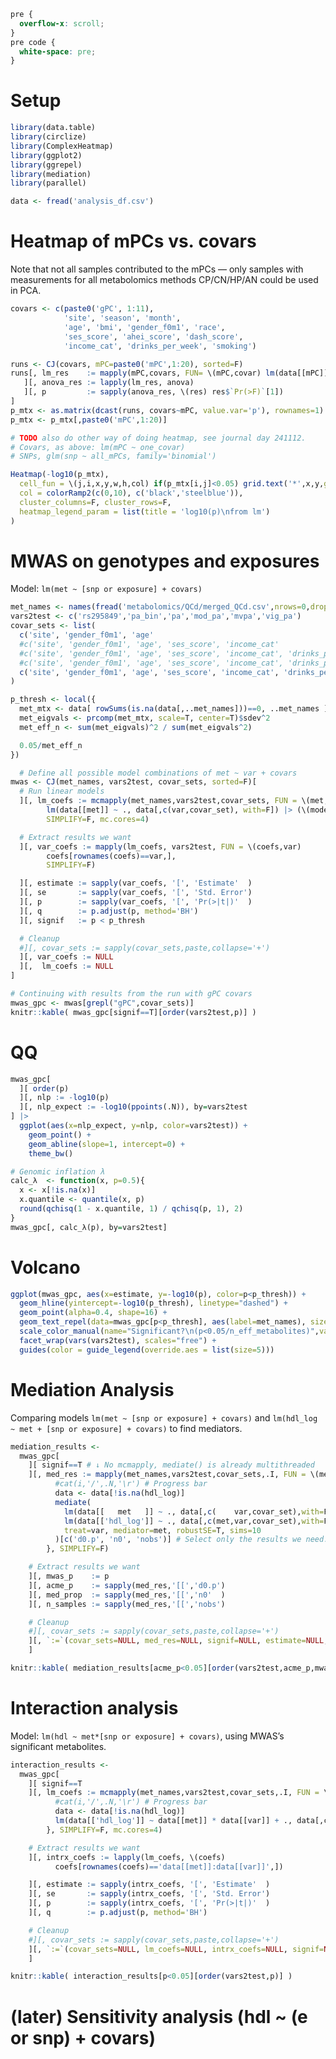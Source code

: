 ```css
pre {
  overflow-x: scroll;
}
pre code {
  white-space: pre;
}
```

# Setup
```r
library(data.table)
library(circlize)
library(ComplexHeatmap)
library(ggplot2)
library(ggrepel)
library(mediation)
library(parallel)

data <- fread('analysis_df.csv')
```


# Heatmap of mPCs vs. covars
Note that not all samples contributed to the mPCs — only samples with measurements for all metabolomics methods CP/CN/HP/AN could be used in PCA.
```r
covars <- c(paste0('gPC', 1:11),
            'site', 'season', 'month',
            'age', 'bmi', 'gender_f0m1', 'race',
            'ses_score', 'ahei_score', 'dash_score',
            'income_cat', 'drinks_per_week', 'smoking')

runs <- CJ(covars, mPC=paste0('mPC',1:20), sorted=F)
runs[, lm_res    := mapply(mPC,covars, FUN= \(mPC,covar) lm(data[[mPC]] ~ data[[covar]]))
   ][, anova_res := lapply(lm_res, anova)
   ][, p         := sapply(anova_res, \(res) res$`Pr(>F)`[1])
]
p_mtx <- as.matrix(dcast(runs, covars~mPC, value.var='p'), rownames=1)
p_mtx <- p_mtx[,paste0('mPC',1:20)]

# TODO also do other way of doing heatmap, see journal day 241112.
# Covars, as above: lm(mPC ~ one_covar)
# SNPs, glm(snp ~ all_mPCs, family='binomial')

Heatmap(-log10(p_mtx),
  cell_fun = \(j,i,x,y,w,h,col) if(p_mtx[i,j]<0.05) grid.text('*',x,y,gp=gpar(col='white')),
  col = colorRamp2(c(0,10), c('black','steelblue')),
  cluster_columns=F, cluster_rows=F,
  heatmap_legend_param = list(title = 'log10(p)\nfrom lm')
)
```

# MWAS on genotypes and exposures
Model: `lm(met ~ [snp or exposure] + covars)`
```r
met_names <- names(fread('metabolomics/QCd/merged_QCd.csv',nrows=0,drop=1))
vars2test <- c('rs295849','pa_bin','pa','mod_pa','mvpa','vig_pa')
covar_sets <- list(
  c('site', 'gender_f0m1', 'age'                                                                                                        ),
  #c('site', 'gender_f0m1', 'age', 'ses_score', 'income_cat'                                                                             ),
  #c('site', 'gender_f0m1', 'age', 'ses_score', 'income_cat', 'drinks_per_week', 'smoking', 'ahei_score', 'dash_score'                   ),
  #c('site', 'gender_f0m1', 'age', 'ses_score', 'income_cat', 'drinks_per_week', 'smoking', 'ahei_score', 'dash_score', 'race'           ),
  c('site', 'gender_f0m1', 'age', 'ses_score', 'income_cat', 'drinks_per_week', 'smoking', 'ahei_score', 'dash_score', paste0('gPC', 1:5))
)

p_thresh <- local({
  met_mtx <- data[ rowSums(is.na(data[,..met_names]))==0, ..met_names ] |> as.matrix(rownames=1) # Only samples with data for ALL metabolomics methods
  met_eigvals <- prcomp(met_mtx, scale=T, center=T)$sdev^2
  met_eff_n <- sum(met_eigvals)^2 / sum(met_eigvals^2)

  0.05/met_eff_n
})

  # Define all possible model combinations of met ~ var + covars
mwas <- CJ(met_names, vars2test, covar_sets, sorted=F)[
  # Run linear models
  ][, lm_coefs := mcmapply(met_names,vars2test,covar_sets, FUN = \(met,var,covar_set)
        lm(data[[met]] ~ ., data[,c(var,covar_set), with=F]) |> (\(model) summary(model)$coefficients)(),
        SIMPLIFY=F, mc.cores=4)

  # Extract results we want
  ][, var_coefs := mapply(lm_coefs, vars2test, FUN = \(coefs,var)
        coefs[rownames(coefs)==var,],
        SIMPLIFY=F)

  ][, estimate := sapply(var_coefs, '[', 'Estimate'  )
  ][, se       := sapply(var_coefs, '[', 'Std. Error')
  ][, p        := sapply(var_coefs, '[', 'Pr(>|t|)'  )
  ][, q        := p.adjust(p, method='BH')
  ][, signif   := p < p_thresh

  # Cleanup
  #][, covar_sets := sapply(covar_sets,paste,collapse='+')
  ][, var_coefs := NULL
  ][,  lm_coefs := NULL
]

# Continuing with results from the run with gPC covars
mwas_gpc <- mwas[grepl("gPC",covar_sets)]
knitr::kable( mwas_gpc[signif==T][order(vars2test,p)] )
```

# QQ
```r
mwas_gpc[
  ][ order(p)
  ][, nlp := -log10(p)
  ][, nlp_expect := -log10(ppoints(.N)), by=vars2test
] |>
  ggplot(aes(x=nlp_expect, y=nlp, color=vars2test)) +
    geom_point() +
    geom_abline(slope=1, intercept=0) +
    theme_bw()

# Genomic inflation λ
calc_λ  <- function(x, p=0.5){
  x <- x[!is.na(x)]
  x.quantile <- quantile(x, p)
  round(qchisq(1 - x.quantile, 1) / qchisq(p, 1), 2)
}
mwas_gpc[, calc_λ(p), by=vars2test]
```

# Volcano
```r
ggplot(mwas_gpc, aes(x=estimate, y=-log10(p), color=p<p_thresh)) +
  geom_hline(yintercept=-log10(p_thresh), linetype="dashed") +
  geom_point(alpha=0.4, shape=16) +
  geom_text_repel(data=mwas_gpc[p<p_thresh], aes(label=met_names), size=3, show.legend=F) +
  scale_color_manual(name="Significant?\n(p<0.05/n_eff_metabolites)",values=c("FALSE"="black","TRUE"="red")) +
  facet_wrap(vars(vars2test), scales="free") +
  guides(color = guide_legend(override.aes = list(size=5)))
```



# Mediation Analysis
Comparing models `lm(met ~ [snp or exposure] + covars)` and `lm(hdl_log ~ met + [snp or exposure] + covars)` to find mediators.
```r
mediation_results <-
  mwas_gpc[
    ][ signif==T # ↓ No mcmapply, mediate() is already multithreaded 
    ][, med_res := mapply(met_names,vars2test,covar_sets,.I, FUN = \(met,var,covar_set,i) {
          #cat(i,'/',.N,'\r') # Progress bar
          data <- data[!is.na(hdl_log)]
          mediate(
            lm(data[[   met   ]] ~ ., data[,c(    var,covar_set),with=F]),
            lm(data[['hdl_log']] ~ ., data[,c(met,var,covar_set),with=F]),
            treat=var, mediator=met, robustSE=T, sims=10
          )[c('d0.p', 'n0', 'nobs')] # Select only the results we need. Otherwise eats up a lot of memory.
        }, SIMPLIFY=F)

    # Extract results we want
    ][, mwas_p    := p
    ][, acme_p    := sapply(med_res,'[[','d0.p')
    ][, med_prop  := sapply(med_res,'[[','n0'  )
    ][, n_samples := sapply(med_res,'[[','nobs')

    # Cleanup
    #][, covar_sets := sapply(covar_sets,paste,collapse='+')
    ][, `:=`(covar_sets=NULL, med_res=NULL, signif=NULL, estimate=NULL, se=NULL, p=NULL, q=NULL)
    ]
```
```r
knitr::kable( mediation_results[acme_p<0.05][order(vars2test,acme_p,mwas_p)] )
```



# Interaction analysis
Model: `lm(hdl ~ met*[snp or exposure] + covars)`, using MWAS's significant metabolites.
```r
interaction_results <-
  mwas_gpc[
    ][ signif==T
    ][, lm_coefs := mcmapply(met_names,vars2test,covar_sets,.I, FUN = \(met,var,covar_set,i) {
          #cat(i,'/',.N,'\r') # Progress bar
          data <- data[!is.na(hdl_log)]
          lm(data[['hdl_log']] ~ data[[met]] * data[[var]] + ., data[,covar_set,with=F]) |> (\(model) summary(model)$coefficients)()
        }, SIMPLIFY=F, mc.cores=4)

    # Extract results we want
    ][, intrx_coefs := lapply(lm_coefs, \(coefs)
          coefs[rownames(coefs)=='data[[met]]:data[[var]]',])

    ][, estimate := sapply(intrx_coefs, '[', 'Estimate'  )
    ][, se       := sapply(intrx_coefs, '[', 'Std. Error')
    ][, p        := sapply(intrx_coefs, '[', 'Pr(>|t|)'  )
    ][, q        := p.adjust(p, method='BH')

    # Cleanup
    #][, covar_sets := sapply(covar_sets,paste,collapse='+')
    ][, `:=`(covar_sets=NULL, lm_coefs=NULL, intrx_coefs=NULL, signif=NULL)
    ]
```
```r
knitr::kable( interaction_results[p<0.05][order(vars2test,p)] )
```


# (later) Sensitivity analysis (hdl ~ (e or snp) + covars)
